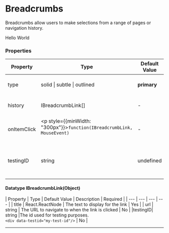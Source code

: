 

<Meta title="Components/Breadcrumbs" component={Breadcrumbs}/>


# Breadcrumbs

Breadcrumbs allow users to make selections from a range of pages or navigation history.

<Canvas>
  <Breadcrumbs
    history={[
      {
        title: 'Home'
      },
      {
        title: 'Profile'
      },
      {
        title: 'Settings'
      }
    ]}
    onItemClick={function noRefCheck(){}}
  >
    Hello World
  </Breadcrumbs>
</Canvas>

### Properties

| Property | Type | Default Value | Description | Required |
|---|---|---|---|---|
|type|solid \| subtle \| outlined|**primary**|The type of the breadcrumb.|No|
|history|IBreadcrumbLink[]|-|The history of the breadcrumb.|Yes|
|onItemClick|<p style={{minWidth: "300px"}}>``function(IBreadcrumbLink, MouseEvent)``</p>|-|The function to call when an item is clicked.|No|
|testingID| string | undefined | The id used for testing purposes.<br/>`<div data-testid="my-test-id"/>` |No|

#### Datatype IBreadcrumbLink(Object)

| Property | Type | Default Value | Description | Required |
| --- | --- | --- | --- |
| title | React.ReactNode | The text to display for the link | Yes |
| url | string | The URL to navigate to when the link is clicked | No |
|testingID| string |The id used for testing purposes.<br/>`<div data-testid="my-test-id"/>` | No |

---

